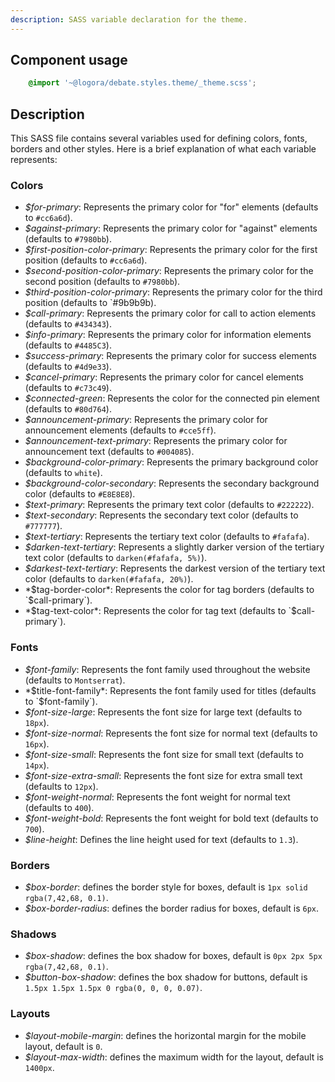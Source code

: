 ```yaml
---
description: SASS variable declaration for the theme.
---
```


## Component usage
```scss
    @import '~@logora/debate.styles.theme/_theme.scss';
```

## Description

This SASS file contains several variables used for defining colors, fonts, borders and other styles. Here is a brief explanation of what each variable represents:

### Colors

- *$for-primary*: Represents the primary color for "for" elements (defaults to `#cc6a6d`).
- *$against-primary*: Represents the primary color for "against" elements (defaults to `#7980bb`).
- *$first-position-color-primary*: Represents the primary color for the first position (defaults to `#cc6a6d`).
- *$second-position-color-primary*: Represents the primary color for the second position (defaults to `#7980bb`).
- *$third-position-color-primary*: Represents the primary color for the third position (defaults to `#9b9b9b).
- *$call-primary*: Represents the primary color for call to action elements (defaults to `#434343`).
- *$info-primary*: Represents the primary color for information elements (defaults to `#4485C3`).
- *$success-primary*: Represents the primary color for success elements (defaults to `#4d9e33`).
- *$cancel-primary*: Represents the primary color for cancel elements (defaults to `#c73c49`).
- *$connected-green*: Represents the color for the connected pin element (defaults to `#80d764`).
- *$announcement-primary*: Represents the primary color for announcement elements (defaults to `#cce5ff`).
- *$announcement-text-primary*: Represents the primary color for announcement text (defaults to `#004085`).
- *$background-color-primary*: Represents the primary background color (defaults to `white`).
- *$background-color-secondary*: Represents the secondary background color (defaults to `#E8E8E8`).
- *$text-primary*: Represents the primary text color (defaults to `#222222`).
- *$text-secondary*: Represents the secondary text color (defaults to `#777777`).
- *$text-tertiary*: Represents the tertiary text color (defaults to `#fafafa`).
- *$darken-text-tertiary*: Represents a slightly darker version of the tertiary text color (defaults to `darken(#fafafa, 5%)`).
- *$darkest-text-tertiary*: Represents the darkest version of the tertiary text color (defaults to `darken(#fafafa, 20%)`).
- *$tag-border-color*: Represents the color for tag borders (defaults to `$call-primary`).
- *$tag-text-color*: Represents the color for tag text (defaults to `$call-primary`).

### Fonts

- *$font-family*: Represents the font family used throughout the website (defaults to `Montserrat`).
- *$title-font-family*: Represents the font family used for titles (defaults to `$font-family`).
- *$font-size-large*: Represents the font size for large text (defaults to `18px`).
- *$font-size-normal*: Represents the font size for normal text (defaults to `16px`).
- *$font-size-small*: Represents the font size for small text (defaults to `14px`).
- *$font-size-extra-small*: Represents the font size for extra small text (defaults to `12px`).
- *$font-weight-normal*: Represents the font weight for normal text (defaults to `400`).
- *$font-weight-bold*: Represents the font weight for bold text (defaults to `700`).
- *$line-height*: Defines the line height used for text (defaults to `1.3`).

### Borders

- *$box-border*: defines the border style for boxes, default is `1px solid rgba(7,42,68, 0.1)`.
- *$box-border-radius*: defines the border radius for boxes, default is `6px`.

### Shadows

- *$box-shadow*: defines the box shadow for boxes, default is `0px 2px 5px rgba(7,42,68, 0.1)`.
- *$button-box-shadow*: defines the box shadow for buttons, default is `1.5px 1.5px 1.5px 0 rgba(0, 0, 0, 0.07)`.

### Layouts

- *$layout-mobile-margin*: defines the horizontal margin for the mobile layout, default is `0`.
- *$layout-max-width*: defines the maximum width for the layout, default is `1400px`.